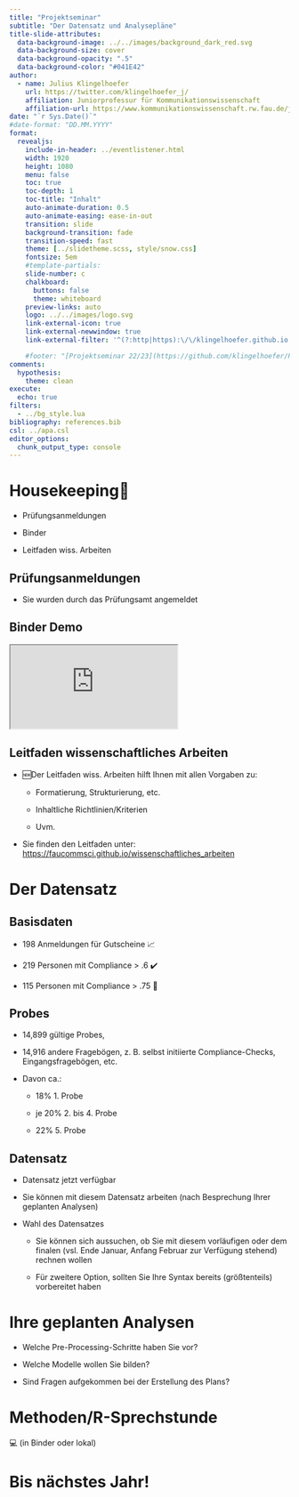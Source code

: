 ```yaml
---
title: "Projektseminar"
subtitle: "Der Datensatz und Analysepläne"
title-slide-attributes:
  data-background-image: ../../images/background_dark_red.svg
  data-background-size: cover
  data-background-opacity: ".5"
  data-background-color: "#041E42"
author: 
  - name: Julius Klingelhoefer 
    url: https://twitter.com/klingelhoefer_j/
    affiliation: Juniorprofessur für Kommunikationswissenschaft
    affiliation-url: https://www.kommunikationswissenschaft.rw.fau.de/julius-klingelhoefer/
date: "`r Sys.Date()`" 
#date-format: "DD.MM.YYYY"
format:
  revealjs:
    include-in-header: ../eventlistener.html
    width: 1920
    height: 1080
    menu: false
    toc: true
    toc-depth: 1
    toc-title: "Inhalt"
    auto-animate-duration: 0.5
    auto-animate-easing: ease-in-out
    transition: slide
    background-transition: fade
    transition-speed: fast
    theme: [../slidetheme.scss, style/snow.css]
    fontsize: 5em
    #template-partials:
    slide-number: c
    chalkboard:
      buttons: false
      theme: whiteboard
    preview-links: auto
    logo: ../../images/logo.svg
    link-external-icon: true
    link-external-newwindow: true
    link-external-filter: '^(?:http|https):\/\/klingelhoefer.github.io'

    #footer: "[Projektseminar 22/23](https://github.com/klingelhoefer/Projektseminar-Winter-2022-23)"
comments:
  hypothesis: 
    theme: clean
execute:
  echo: true
filters: 
  - ../bg_style.lua
bibliography: references.bib
csl: ../apa.csl
editor_options: 
  chunk_output_type: console
---
```


# Housekeeping🧹

-   Prüfungsanmeldungen

-   Binder

-   Leitfaden wiss. Arbeiten

## Prüfungsanmeldungen

-   Sie wurden durch das Prüfungsamt angemeldet

## Binder Demo

<iframe src="https://klingelhoefer.github.io/Projektseminar-Winter-2022-23/">

</iframe>

## Leitfaden wissenschaftliches Arbeiten

-   🆕Der Leitfaden wiss. Arbeiten hilft Ihnen mit allen Vorgaben zu:

    -   Formatierung, Strukturierung, etc.

    -   Inhaltliche Richtlinien/Kriterien

    -   Uvm.

-   Sie finden den Leitfaden unter: <https://faucommsci.github.io/wissenschaftliches_arbeiten>

# Der Datensatz

## Basisdaten

-   198 Anmeldungen für Gutscheine 📈

-   219 Personen mit Compliance \> .6 ✔️

-   115 Personen mit Compliance \> .75 👾

## Probes

-   14,899 gültige Probes,

-   14,916 andere Fragebögen, z. B. selbst initiierte Compliance-Checks, Eingangsfragebögen, etc.

-   Davon ca.:

    -   18% 1. Probe

    -   je 20% 2. bis 4. Probe

    -   22% 5. Probe

## Datensatz

-   Datensatz jetzt verfügbar

-   Sie können mit diesem Datensatz arbeiten (nach Besprechung Ihrer geplanten Analysen)

-   Wahl des Datensatzes

    -   Sie können sich aussuchen, ob Sie mit diesem vorläufigen oder dem finalen (vsl. Ende Januar, Anfang Februar zur Verfügung stehend) rechnen wollen

    -   Für zweitere Option, sollten Sie Ihre Syntax bereits (größtenteils) vorbereitet haben

# Ihre geplanten Analysen

-   Welche Pre-Processing-Schritte haben Sie vor?

-   Welche Modelle wollen Sie bilden?

-   Sind Fragen aufgekommen bei der Erstellung des Plans?

# Methoden/R-Sprechstunde

💻 (in Binder oder lokal)

::: {#refs}
:::

# Bis nächstes Jahr! {.holidays background-image="img/artboard-studio-unsplash.jpg"}

<div>

::: snow
:::

::: snow
:::

::: snow
:::

::: snow
:::

::: snow
:::

::: snow
:::

::: snow
:::

::: snow
:::

::: snow
:::

::: snow
:::

::: snow
:::

::: snow
:::

::: snow
:::

::: snow
:::

::: snow
:::

::: snow
:::

::: snow
:::

::: snow
:::

::: snow
:::

::: snow
:::

::: snow
:::

::: snow
:::

::: snow
:::

::: snow
:::

::: snow
:::

::: snow
:::

::: snow
:::

::: snow
:::

::: snow
:::

::: snow
:::

::: snow
:::

::: snow
:::

::: snow
:::

::: snow
:::

::: snow
:::

::: snow
:::

::: snow
:::

::: snow
:::

::: snow
:::

::: snow
:::

::: snow
:::

::: snow
:::

::: snow
:::

::: snow
:::

::: snow
:::

::: snow
:::

::: snow
:::

::: snow
:::

::: snow
:::

::: snow
:::

::: snow
:::

::: snow
:::

::: snow
:::

::: snow
:::

::: snow
:::

::: snow
:::

::: snow
:::

::: snow
:::

::: snow
:::

::: snow
:::

::: snow
:::

::: snow
:::

::: snow
:::

::: snow
:::

::: snow
:::

::: snow
:::

::: snow
:::

::: snow
:::

::: snow
:::

::: snow
:::

::: snow
:::

::: snow
:::

::: snow
:::

::: snow
:::

::: snow
:::

::: snow
:::

::: snow
:::

::: snow
:::

::: snow
:::

::: snow
:::

::: snow
:::

::: snow
:::

::: snow
:::

::: snow
:::

::: snow
:::

::: snow
:::

::: snow
:::

::: snow
:::

::: snow
:::

::: snow
:::

::: snow
:::

::: snow
:::

::: snow
:::

::: snow
:::

::: snow
:::

::: snow
:::

::: snow
:::

::: snow
:::

::: snow
:::

::: snow
:::

::: snow
:::

::: snow
:::

::: snow
:::

::: snow
:::

::: snow
:::

::: snow
:::

::: snow
:::

::: snow
:::

::: snow
:::

::: snow
:::

::: snow
:::

::: snow
:::

::: snow
:::

::: snow
:::

::: snow
:::

::: snow
:::

::: snow
:::

::: snow
:::

::: snow
:::

::: snow
:::

::: snow
:::

::: snow
:::

::: snow
:::

::: snow
:::

::: snow
:::

::: snow
:::

::: snow
:::

::: snow
:::

::: snow
:::

::: snow
:::

::: snow
:::

::: snow
:::

::: snow
:::

::: snow
:::

::: snow
:::

::: snow
:::

::: snow
:::

::: snow
:::

::: snow
:::

::: snow
:::

::: snow
:::

::: snow
:::

::: snow
:::

::: snow
:::

::: snow
:::

::: snow
:::

::: snow
:::

::: snow
:::

::: snow
:::

::: snow
:::

::: snow
:::

::: snow
:::

::: snow
:::

::: snow
:::

::: snow
:::

::: snow
:::

::: snow
:::

::: snow
:::

::: snow
:::

::: snow
:::

::: snow
:::

::: snow
:::

::: snow
:::

::: snow
:::

::: snow
:::

::: snow
:::

::: snow
:::

::: snow
:::

::: snow
:::

::: snow
:::

::: snow
:::

::: snow
:::

::: snow
:::

::: snow
:::

::: snow
:::

::: snow
:::

::: snow
:::

::: snow
:::

::: snow
:::

::: snow
:::

::: snow
:::

::: snow
:::

::: snow
:::

::: snow
:::

::: snow
:::

::: snow
:::

::: snow
:::

::: snow
:::

::: snow
:::

::: snow
:::

::: snow
:::

::: snow
:::

::: snow
:::

::: snow
:::

::: snow
:::

::: snow
:::

::: snow
:::

::: snow
:::

::: snow
:::

::: snow
:::

</div>
